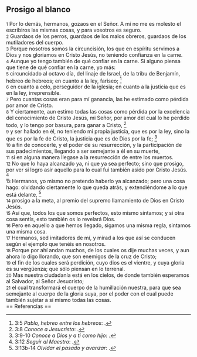 == Prosigo al blanco ==

{{anchor|1}} <small>1</small> Por lo demás, hermanos, gozaos en el Señor. A mí no me es molesto el escribiros las mismas cosas, y para vosotros es seguro.<br>
{{anchor|2}} <small>2</small> Guardaos de los perros, guardaos de los malos obreros, guardaos de los mutiladores del cuerpo.<br>
{{anchor|3}} <small>3</small> Porque nosotros somos la circuncisión, los que en espíritu servimos a Dios y nos gloriamos en Cristo Jesús, no teniendo confianza en la carne.<br>
{{anchor|4}} <small>4</small> Aunque yo tengo también de qué confiar en la carne. Si alguno piensa que tiene de qué confiar en la carne, yo más:<br>
{{anchor|5}} <small>5</small> circuncidado al octavo día, del linaje de Israel, de la tribu de Benjamín, hebreo de hebreos; en cuanto a la ley, fariseo; <ref>3:5 ''Pablo, hebreo entre los hebreos'': {{lib|LU|121|1|2}}.</ref><br>
{{anchor|6}} <small>6</small> en cuanto a celo, perseguidor de la iglesia; en cuanto a la justicia que es en la ley, irreprensible.<br>
{{anchor|7}} <small>7</small> Pero cuantas cosas eran para mí ganancia, las he estimado como pérdida por amor de Cristo.<br>
{{anchor|8}} <small>8</small> Y ciertamente, aun estimo todas las cosas como pérdida por la excelencia del conocimiento de Cristo Jesús, mi Señor, por amor del cual lo he perdido todo, y lo tengo por basura, para ganar a Cristo, <ref>3:8 ''Conoce a Jesucristo'': {{lib|LU|5|4|8}}.</ref><br>
{{anchor|9}} <small>9</small> y ser hallado en él, no teniendo mi propia justicia, que es por la ley, sino la que es por la fe de Cristo, la justicia que es de Dios por la fe; <ref>3:9-10 ''Conoce a Dios y a ti como hijo'': {{lib|LU|5|4|8}}.</ref><br>
{{anchor|10}} <small>10</small> a fin de conocerle, y el poder de su resurrección, y la participación de sus padecimientos, llegando a ser semejante a él en su muerte,<br>
{{anchor|11}} <small>11</small> si en alguna manera llegase a la resurrección de entre los muertos.<br>
{{anchor|12}} <small>12</small> No que lo haya alcanzado ya, ni que ya sea perfecto; sino que prosigo, por ver si logro asir aquello para lo cual fui también asido por Cristo Jesús. <ref>3:12 ''Seguir al Maestro'': {{lib|LU|196|1|2}}.</ref><br>
{{anchor|13}} <small>13</small> Hermanos, yo mismo no pretendo haberlo ya alcanzado; pero una cosa hago: olvidando ciertamente lo que queda atrás, y extendiéndome a lo que está delante, <ref>3:13b-14 ''Olvidar el pasado y avanzar'': {{lib|LU|156|2|6}}.</ref><br>
{{anchor|14}} <small>14</small> prosigo a la meta, al premio del supremo llamamiento de Dios en Cristo Jesús.<br>
{{anchor|15}} <small>15</small> Así que, todos los que somos perfectos, esto mismo sintamos; y si otra cosa sentís, esto también os lo revelará Dios.<br>
{{anchor|16}} <small>16</small> Pero en aquello a que hemos llegado, sigamos una misma regla, sintamos una misma cosa.<br>
{{anchor|17}} <small>17</small> Hermanos, sed imitadores de mí, y mirad a los que así se conducen según el ejemplo que tenéis en nosotros.<br>
{{anchor|18}} <small>18</small> Porque por ahí andan muchos, de los cuales os dije muchas veces, y aun ahora lo digo llorando, que son enemigos de la cruz de Cristo;<br>
{{anchor|19}} <small>19</small> el fin de los cuales será perdición, cuyo dios es el vientre, y cuya gloria es su vergüenza; que sólo piensan en lo terrenal.<br>
{{anchor|20}} <small>20</small> Mas nuestra ciudadanía está en los cielos, de donde también esperamos al Salvador, al Señor Jesucristo;<br>
{{anchor|21}} <small>21</small> el cual transformará el cuerpo de la humillación nuestra, para que sea semejante al cuerpo de la gloria suya, por el poder con el cual puede también sujetar a sí mismo todas las cosas.<br>
== Referencias ==

<references />
